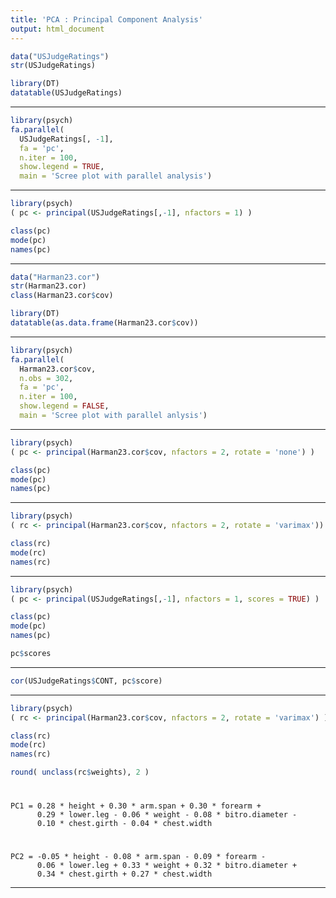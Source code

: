 ```yaml
---
title: 'PCA : Principal Component Analysis'
output: html_document
---
```


```r

data("USJudgeRatings")
str(USJudgeRatings)

library(DT)
datatable(USJudgeRatings)
```

---

```r

library(psych)
fa.parallel(
  USJudgeRatings[, -1],
  fa = 'pc',
  n.iter = 100,
  show.legend = TRUE,
  main = 'Scree plot with parallel analysis')
```

---

```r

library(psych)
( pc <- principal(USJudgeRatings[,-1], nfactors = 1) )

class(pc)
mode(pc)
names(pc)
```

---

```r

data("Harman23.cor")
str(Harman23.cor)
class(Harman23.cor$cov)

library(DT)
datatable(as.data.frame(Harman23.cor$cov))
```

---

```r

library(psych)
fa.parallel(
  Harman23.cor$cov,
  n.obs = 302,
  fa = 'pc',
  n.iter = 100,
  show.legend = FALSE,
  main = 'Scree plot with parallel anlysis')
```

---

```r

library(psych)
( pc <- principal(Harman23.cor$cov, nfactors = 2, rotate = 'none') )

class(pc)
mode(pc)
names(pc)
```

---

```r

library(psych)
( rc <- principal(Harman23.cor$cov, nfactors = 2, rotate = 'varimax'))

class(rc)
mode(rc)
names(rc)
```

---

```r

library(psych)
( pc <- principal(USJudgeRatings[,-1], nfactors = 1, scores = TRUE) )

class(pc)
mode(pc)
names(pc)

pc$scores
```

---

```r

cor(USJudgeRatings$CONT, pc$score)
```

---

```r

library(psych)
( rc <- principal(Harman23.cor$cov, nfactors = 2, rotate = 'varimax') )

class(rc)
mode(rc)
names(rc)

round( unclass(rc$weights), 2 )
```

#
    PC1 = 0.28 * height + 0.30 * arm.span + 0.30 * forearm + 
          0.29 * lower.leg - 0.06 * weight - 0.08 * bitro.diameter - 
          0.10 * chest.girth - 0.04 * chest.width

#
    PC2 = -0.05 * height - 0.08 * arm.span - 0.09 * forearm - 
          0.06 * lower.leg + 0.33 * weight + 0.32 * bitro.diameter + 
          0.34 * chest.girth + 0.27 * chest.width

---
